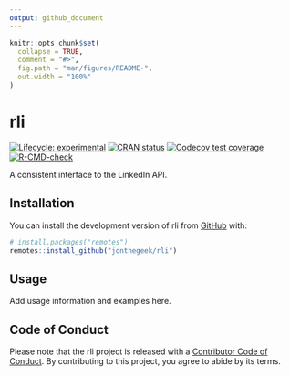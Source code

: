 ```yaml
---
output: github_document
---
```


<!-- README.md is generated from README.Rmd. Please edit that file -->

```r
knitr::opts_chunk$set(
  collapse = TRUE,
  comment = "#>",
  fig.path = "man/figures/README-",
  out.width = "100%"
)
```

# rli

<!-- badges: start -->
[![Lifecycle: experimental](https://img.shields.io/badge/lifecycle-experimental-orange.svg)](https://lifecycle.r-lib.org/articles/stages.html#experimental)
[![CRAN status](https://www.r-pkg.org/badges/version/rli)](https://CRAN.R-project.org/package=rli)
[![Codecov test coverage](https://codecov.io/gh/jonthegeek/rli/branch/main/graph/badge.svg)](https://app.codecov.io/gh/jonthegeek/rli?branch=main)
[![R-CMD-check](https://github.com/jonthegeek/rli/actions/workflows/R-CMD-check.yaml/badge.svg)](https://github.com/jonthegeek/rli/actions/workflows/R-CMD-check.yaml)
<!-- badges: end -->

A consistent interface to the LinkedIn API.

## Installation

You can install the development version of rli from [GitHub](https://github.com/) with:

``` r
# install.packages("remotes")
remotes::install_github("jonthegeek/rli")
```

## Usage

Add usage information and examples here.

## Code of Conduct

Please note that the rli project is released with a [Contributor Code of Conduct](https://jonthegeek.github.io/rli/CODE_OF_CONDUCT.html). By contributing to this project, you agree to abide by its terms.
